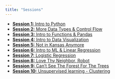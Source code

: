 ```yaml
---
title: "Sessions"
---
```


- [**Session 1:** Intro to Python](session_001.ipynb)
- [**Session 2:** More Data Types & Control Flow](session_002.ipynb)
- [**Session 3:** Intro to Functions & Pandas](session_003.ipynb)
- [**Session 4:** Intro to Data Visualization](session_004.ipynb)
- [**Session 5:** Not in Kansas Anymore](session_005.ipynb)
- [**Session 6:** Intro to ML & Linear Regression](session_006.ipynb)
- [**Session 7:** Logistic Regression](session_007.ipynb)
- [**Session 8:** Love Thy Neighbor, Robot](session_008.ipynb)
- [**Session 9:** Can't See The Forest For The Trees](session_009.ipynb)
- [**Session 10:** Unsupervised learning - Clustering](session_010.ipynb)
